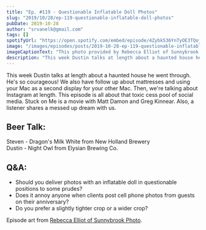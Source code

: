 ```yaml
---
title: "Ep. #119 - Questionable Inflatable Doll Photos"
slug: "2019/10/28/ep-119-questionable-inflatable-doll-photos"
pubDate: 2019-10-28
author: "srvanelk@gmail.com"
tags: []
spotifyUrl: "https://open.spotify.com/embed/episode/4Zybk536YnTyOE3TQojPIn?utm_source=generator"
image: "/images/episodes/posts/2019-10-28-ep-119-questionable-inflatable-doll-photos/Rebecca+Elliot+-+2.webp"
imageCaptionText: "This photo provided by Rebecca Elliot of Sunnybrook Photo. (links below)"
description: "This week Dustin talks at length about a haunted house he went through. He's so courageous! We also have follow up about mattresses and using your Mac as a second display for your other Mac. Then, we're talking about Instagram at length. This episode is all about that toxic cess pool of social media. Stuck on Me is a movie with Matt Damon and Greg Kinnear. Also, a listener shares a messed up dream with us."
---
```


This week Dustin talks at length about a haunted house he went through. He's so courageous! We also have follow up about mattresses and using your Mac as a second display for your other Mac. Then, we're talking about Instagram at length. This episode is all about that toxic cess pool of social media. Stuck on Me is a movie with Matt Damon and Greg Kinnear. Also, a listener shares a messed up dream with us.

## Beer Talk:   
Steven - Dragon's Milk White from New Holland Brewery   
Dustin - Night Owl from Elysian Brewing Co.

## Q&A:
- Should you deliver photos with an inflatable doll in questionable positions to some prudes? 
- Does it annoy anyone when clients post cell phone photos from guests on their anniversary? 
- Do you prefer a slightly tighter crop or a wider crop?

Episode art from [Rebecca Elliot of Sunnybrook Photo](https://www.sunnybrookphoto.com/).

